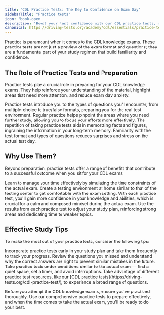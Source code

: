 ```yaml
---
title: 'CDL Practice Tests: The Key to Confidence on Exam Day'
sidebarTitle: "Practice tests"
icon: 'book-open'
description: 'Boost your test confidence with our CDL practice tests, replicating real exam scenarios to enhance your preparation.'
canonical: https://driving-tests.org/academy/cdl/essentials/practice-tests
---
```

<Snippet file="andrei.mdx" />
Practice is paramount when it comes to the CDL knowledge exams. These practice tests are not just a preview of the exam format and questions; they are a fundamental part of your study regimen that build familiarity and confidence.

## The Role of Practice Tests and Preparation

Practice tests play a crucial role in preparing for your CDL knowledge exams. They help reinforce your understanding of the material, highlight areas that need more attention, and reduce exam day anxiety.

<AccordionGroup>

<Accordion title="Familiarize with Question Formats">
Practice tests introduce you to the types of questions you'll encounter, from multiple-choice to true/false formats, preparing you for the real test environment.
</Accordion>

<Accordion title="Identify Knowledge Gaps">
Regular practice helps pinpoint the areas where you need further study, allowing you to focus your efforts more effectively.
</Accordion>

<Accordion title="Boost Retention through Repetition">
The repetition of taking practice tests aids in memorizing facts and figures, ingraining the information in your long-term memory.
</Accordion>

<Accordion title="Reduce Test Anxiety">
Familiarity with the test format and types of questions reduces surprises and stress on the actual test day.
</Accordion>

</AccordionGroup>

## Why Use Them?

Beyond preparation, practice tests offer a range of benefits that contribute to a successful outcome when you sit for your CDL exams.

<AccordionGroup>

<Accordion title="Improve Time Management">
Learn to manage your time effectively by simulating the time constraints of the actual exam.
</Accordion>

<Accordion title="Simulate the Real Experience">
Create a testing environment at home similar to that of the testing center to get comfortable with the exam setting.
</Accordion>

<Accordion title="Gain Confidence">
With each practice test, you'll gain more confidence in your knowledge and abilities, which is crucial for a calm and composed mindset during the actual exam.
</Accordion>

<Accordion title="Adjust Your Study Plan">
Use the results from each practice test to adjust your study plan, reinforcing strong areas and dedicating time to weaker topics.
</Accordion>

</AccordionGroup>

## Effective Study Tips

To make the most out of your practice tests, consider the following tips:

<AccordionGroup>

<Accordion title="Take Practice Tests Early and Often">
Incorporate practice tests early in your study plan and take them frequently to track your progress.
</Accordion>

<Accordion title="Use Corrected Tests as a Study Tool">
Review the questions you missed and understand why the correct answers are right to prevent similar mistakes in the future.
</Accordion>

<Accordion title="Mimic Exam Conditions">
Take practice tests under conditions similar to the actual exam — find a quiet space, set a timer, and avoid interruptions.
</Accordion>

<Accordion title="Explore Various Resources">
Take advantage of different practice test resources, like our [CDL practice tests](https://driving-tests.org/cdl-practice-test/), to experience a broad range of questions.
</Accordion>

</AccordionGroup>

Before you attempt the CDL knowledge exams, ensure you've practiced thoroughly. Use our comprehensive practice tests to prepare effectively, and when the time comes to take the actual exam, you'll be ready to do your best.

<Snippet file="cdl-premium.mdx" />
